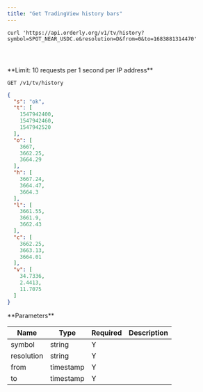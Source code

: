 ```yaml
---
title: "Get TradingView history bars"
---
```


<RequestExample>

```shell shell
curl 'https://api.orderly.org/v1/tv/history?symbol=SPOT_NEAR_USDC.e&resolution=D&from=0&to=1683881314470'
```
```java java
```
```python python
```
```javascript javascript
```
</RequestExample>
**Limit: 10 requests per 1 second per IP address**

`GET /v1/tv/history`


<ResponseExample>

```json Response
{
  "s": "ok",
  "t": [
    1547942400,
    1547942460,
    1547942520
  ],
  "o": [
    3667,
    3662.25,
    3664.29
  ],
  "h": [
    3667.24,
    3664.47,
    3664.3
  ],
  "l": [
    3661.55,
    3661.9,
    3662.43
  ],
  "c": [
    3662.25,
    3663.13,
    3664.01
  ],
  "v": [
    34.7336,
    2.4413,
    11.7075
  ]
}
```
</ResponseExample>
**Parameters**

| Name       | Type      | Required | Description                                                                                 |
|------------|-----------|----------|---------------------------------------------------------------------------------------------|
| symbol     | string    | Y        |                                                                                             |
| resolution | string    | Y        |                                                                                             |
| from       | timestamp | Y        |                                                                                             |
| to         | timestamp | Y        |                                                                                             |

